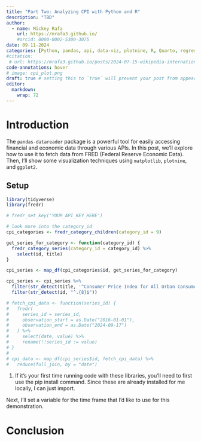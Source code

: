 ```yaml
---
title: "Part Two: Analyzing CPI with Python and R"
description: "TBD"
author:
  - name: Mickey Rafa
    url: https://mrafa3.github.io/
    #orcid: 0000-0002-5300-3075
date: 09-11-2024
categories: [Python, pandas, api, data-viz, plotnine, R, Quarto, regression, matplotlib] # self-defined categories
#citation: 
 # url: https://mrafa3.github.io/posts/2024-07-15-wikipedia-international-mens-soccer/ 
code-annotations: hover
# image: cpi_plot.png
draft: true # setting this to `true` will prevent your post from appearing on your listing page until you're ready!
editor: 
  markdown: 
    wrap: 72
---
```


# Introduction

The `pandas-datareader` package is a powerful tool for easily accessing financial and economic data through various APIs. In this post, we'll explore how to use it to fetch data from FRED (Federal Reserve Economic Data). Then, I'll show some visualization techniques using `matplotlib`, `plotnine`, and `ggplot2`.

## Setup



```r
library(tidyverse)
library(fredr)

# fredr_set_key('YOUR_API_KEY_HERE')
```


```r
# look more into the category_id
cpi_categories <- fredr_category_children(category_id = 9)
```


```r
get_series_for_category <- function(category_id) {
  fredr_category_series(category_id = category_id) %>%
    select(id, title)
}

cpi_series <- map_df(cpi_categories$id, get_series_for_category)

cpi_series <- cpi_series %>% 
  filter(str_detect(title, '^Consumer Price Index for All Urban Consumers')) %>% 
  filter(str_detect(id, "^.{8}$"))
```


```r
# fetch_cpi_data <- function(series_id) {
#   fredr(
#     series_id = series_id,
#     observation_start = as.Date("2016-01-01"),
#     observation_end = as.Date("2024-09-17")
#   ) %>%
#     select(date, value) %>%
#     rename(!!series_id := value)
# }
# 
# cpi_data <- map_df(cpi_series$id, fetch_cpi_data) %>%
#   reduce(full_join, by = "date")
```


1. If it's your first time running code with these libraries, you'll need to first use the pip install command. Since these are already installed for me locally, I can just import.

Next, I'll set a variable for the time frame that I'd like to use for this demonstration.



# Conclusion

